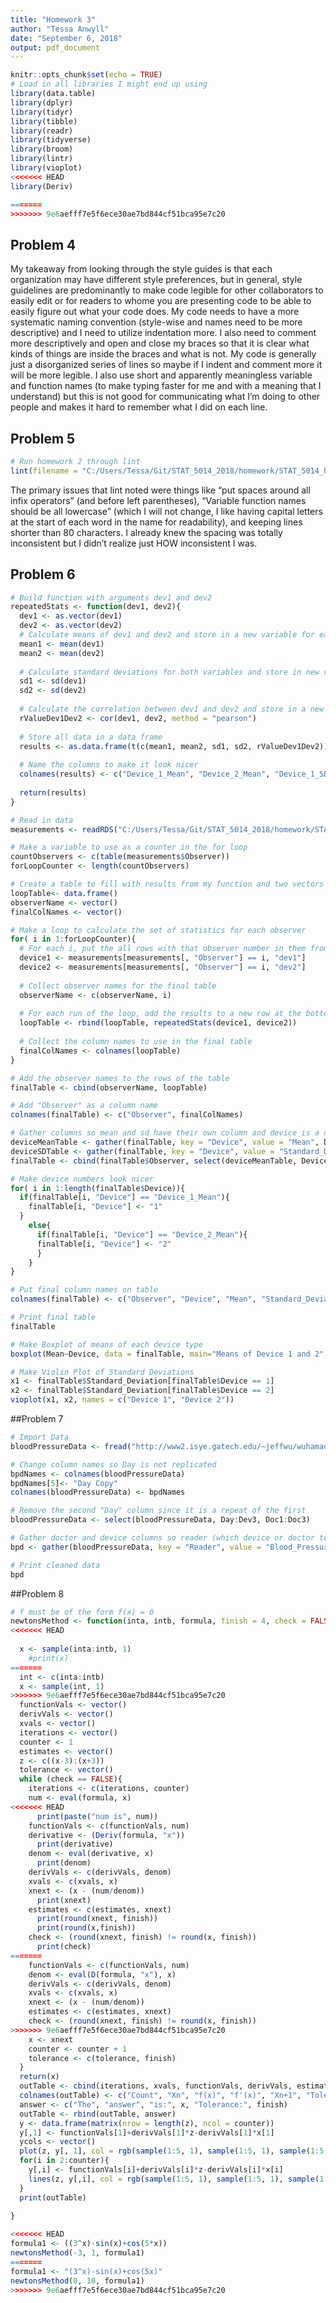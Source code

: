 ```yaml
---
title: "Homework 3"
author: "Tessa Anwyll"
date: "September 6, 2018"
output: pdf_document
---
```


```r
knitr::opts_chunk$set(echo = TRUE)
# Load in all libraries I might end up using
library(data.table)
library(dplyr)
library(tidyr)
library(tibble)
library(readr)
library(tidyverse)
library(broom)
library(lintr)
library(vioplot)
<<<<<<< HEAD
library(Deriv)

=======
>>>>>>> 9e6aefff7e5f6ece30ae7bd844cf51bca95e7c20
```

## Problem 4

My takeaway from looking through the style guides is that each organization may have different style preferences, but in general, style guidelines are predominantly to make code legible for other collaborators to easily edit or for readers to whome you are presenting code to be able to easily figure out what your code does. My code needs to have a more systematic naming convention (style-wise and names need to be more descriptive) and I need to utilize indentation more. I also need to comment more descriptively and open and close my braces so that it is clear what kinds of things are inside the braces and what is not. My code is generally just a disorganized series of lines so maybe if I indent and comment more it will be more legible. I also use short and apparently meaningless variable and function names (to make typing faster for me and with a meaning that I understand) but this is not good for communicating what I'm doing to other people and makes it hard to remember what I did on each line.


## Problem 5

```r
# Run homework 2 through lint
lint(filename = "C:/Users/Tessa/Git/STAT_5014_2018/homework/STAT_5014_homework/02_data_munging_summarizing_R_git/HW2_Anwyll_Tessa.Rmd")


```


The primary issues that lint noted were things like "put spaces around all infix operators" (and before left parentheses), "Variable function names should be all lowercase" (which I will not change, I like having capital letters at the start of each word in the name for readability), and keeping lines shorter than 80 characters. I already knew the spacing was totally inconsistent but I didn't realize just HOW inconsistent I was.


## Problem 6

```r
# Build function with arguments dev1 and dev2
repeatedStats <- function(dev1, dev2){
  dev1 <- as.vector(dev1)
  dev2 <- as.vector(dev2)
  # Calculate means of dev1 and dev2 and store in a new variable for each
  mean1 <- mean(dev1) 
  mean2 <- mean(dev2)
  
  # Calculate standard deviations for both variables and store in new variables
  sd1 <- sd(dev1) 
  sd2 <- sd(dev2)
  
  # Calculate the correlation between dev1 and dev2 and store in a new variable
  rValueDev1Dev2 <- cor(dev1, dev2, method = "pearson")
  
  # Store all data in a data frame
  results <- as.data.frame(t(c(mean1, mean2, sd1, sd2, rValueDev1Dev2)))
  
  # Name the columns to make it look nicer
  colnames(results) <- c("Device_1_Mean", "Device_2_Mean", "Device_1_SD", "Device_2_SD", "Correlation")
  
  return(results)
}

# Read in data
measurements <- readRDS("C:/Users/Tessa/Git/STAT_5014_2018/homework/STAT_5014_homework/03_good_programming_R_functions/HW3_data.rds")

# Make a variable to use as a counter in the for loop
countObservers <- c(table(measurements$Observer))
forLoopCounter <- length(countObservers)

# Create a table to fill with results from my function and two vectors to collect the column names and observer numbers for labeling the final table
loopTable<- data.frame()
observerName <- vector()
finalColNames <- vector()

# Make a loop to calculate the set of statistics for each observer
for( i in 1:forLoopCounter){
  # For each i, put the all rows with that observer number in them from the dev1 and dev2 columns into their own vectors
  device1 <- measurements[measurements[, "Observer"] == i, "dev1"]
  device2 <- measurements[measurements[, "Observer"] == i, "dev2"]
  
  # Collect observer names for the final table
  observerName <- c(observerName, i)
  
  # For each run of the loop, add the results to a new row at the bottom of the table
  loopTable <- rbind(loopTable, repeatedStats(device1, device2))
  
  # Collect the column names to use in the final table
  finalColNames <- colnames(loopTable)
}

# Add the observer names to the rows of the table
finalTable <- cbind(observerName, loopTable)

# Add "Observer" as a column name
colnames(finalTable) <- c("Observer", finalColNames)

# Gather columns so mean and sd have their own column and device is a new variable
deviceMeanTable <- gather(finalTable, key = "Device", value = "Mean", Device_1_Mean, Device_2_Mean)
deviceSDTable <- gather(finalTable, key = "Device", value = "Standard_Deviation", Device_1_SD, Device_2_SD)
finalTable <- cbind(finalTable$Observer, select(deviceMeanTable, Device, Mean), select(deviceSDTable, Standard_Deviation, Correlation))

# Make device numbers look nicer
for( i in 1:length(finalTable$Device)){
  if(finalTable[i, "Device"] == "Device_1_Mean"){
    finalTable[i, "Device"] <- "1"
  }
    else{
      if(finalTable[i, "Device"] == "Device_2_Mean"){
      finalTable[i, "Device"] <- "2"
      }
    }
}

# Put final column names on table
colnames(finalTable) <- c("Observer", "Device", "Mean", "Standard_Deviation", "Correlation")

# Print final table
finalTable

# Make Boxplot of means of each device type
boxplot(Mean~Device, data = finalTable, main="Means of Device 1 and 2", ylab="Device", xlab="Means", horizontal = TRUE) 

# Make Violin Plot of Standard Deviations
x1 <- finalTable$Standard_Deviation[finalTable$Device == 1]
x2 <- finalTable$Standard_Deviation[finalTable$Device == 2]
vioplot(x1, x2, names = c("Device 1", "Device 2"))
```


##Problem 7


```r
# Import Data
bloodPressureData <- fread("http://www2.isye.gatech.edu/~jeffwu/wuhamadabook/data/BloodPressure.dat")

# Change column names so Day is not replicated
bpdNames <- colnames(bloodPressureData)
bpdNames[5]<- "Day Copy"
colnames(bloodPressureData) <- bpdNames

# Remove the second "Day" column since it is a repeat of the first
bloodPressureData <- select(bloodPressureData, Day:Dev3, Doc1:Doc3) 

# Gather doctor and device columns so reader (which device or doctor took the reading) is a variable and all readings are in one column
bpd <- gather(bloodPressureData, key = "Reader", value = "Blood_Pressure", Dev1:Doc3)

# Print cleaned data
bpd
```


##Problem 8

```r
# f must be of the form f(x) = 0
newtonsMethod <- function(inta, intb, formula, finish = 4, check = FALSE){
<<<<<<< HEAD
  
  x <- sample(inta:intb, 1)
    #print(x)
=======
  int <- c(inta:intb)
  x <- sample(int, 1)
>>>>>>> 9e6aefff7e5f6ece30ae7bd844cf51bca95e7c20
  functionVals <- vector()
  derivVals <- vector()
  xvals <- vector()
  iterations <- vector()
  counter <- 1
  estimates <- vector()
  z <- c((x-3):(x+3))
  tolerance <- vector()
  while (check == FALSE){
    iterations <- c(iterations, counter)
    num <- eval(formula, x)
<<<<<<< HEAD
      print(paste("num is", num))
    functionVals <- c(functionVals, num)
    derivative <- (Deriv(formula, "x"))
      print(derivative)
    denom <- eval(derivative, x)
      print(denom)
    derivVals <- c(derivVals, denom)
    xvals <- c(xvals, x)
    xnext <- (x - (num/denom))
      print(xnext)
    estimates <- c(estimates, xnext)
      print(round(xnext, finish))
      print(round(x,finish))
    check <- (round(xnext, finish) != round(x, finish))
      print(check)
=======
    functionVals <- c(functionVals, num)
    denom <- eval(D(formula, "x"), x)
    derivVals <- c(derivVals, denom)
    xvals <- c(xvals, x)
    xnext <- (x - (num/denom))
    estimates <- c(estimates, xnext)
    check <- (round(xnext, finish) != round(x, finish))
>>>>>>> 9e6aefff7e5f6ece30ae7bd844cf51bca95e7c20
    x <- xnext
    counter <- counter + 1
    tolerance <- c(tolerance, finish)
  }
  return(x)
  outTable <- cbind(iterations, xvals, functionVals, derivVals, estimates, tolerance)
  colnames(outTable) <- c("Count", "Xn", "f(x)", "f'(x)", "Xn+1", "Tolerance")
  answer <- c("The", "answer", "is:", x, "Tolerance:", finish)
  outTable <- rbind(outTable, answer)
  y <- data.frame(matrix(nrow = length(z), ncol = counter))
  y[,1] <- functionVals[1]+derivVals[1]*z-derivVals[1]*x[1]  
  ycols <- vector()
  plot(z, y[, 1], col = rgb(sample(1:5, 1), sample(1:5, 1), sample(1:5,1)))
  for(i in 2:counter){
    y[,i] <- functionVals[i]+derivVals[i]*z-derivVals[i]*x[i]  
    lines(z, y[,i], col = rgb(sample(1:5, 1), sample(1:5, 1), sample(1:5,1)))
  }
  print(outTable)
  
}

<<<<<<< HEAD
formula1 <- ((3^x)-sin(x)+cos(5*x))
newtonsMethod(-3, 1, formula1)
=======
formula1 <- "(3^x)-sin(x)+cos(5x)"
newtonsMethod(0, 10, formula1)
>>>>>>> 9e6aefff7e5f6ece30ae7bd844cf51bca95e7c20


```

